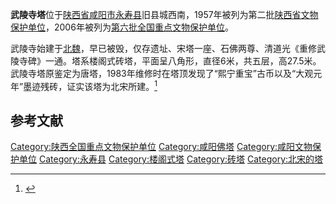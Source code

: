 {{文物保护单位
| 级别 = 全国
| 图片 = 
| 名称 = 武陵寺塔
| 编号 = 6-777
| 分类 = 古建筑
| 时代 = 北宋
| 所在 = [[陕西省|陕西省]][[永寿县|永寿县]]
| 登录 = 2006年5月25日
}}
'''武陵寺塔'''位于[[陕西省|陕西省]][[咸阳市|咸阳市]][[永寿县|永寿县]]旧县城西南，1957年被列为第二批[[陕西省文物保护单位|陕西省文物保护单位]]，2006年被列为[[第六批全国重点文物保护单位|第六批全国重点文物保护单位]]。

武陵寺始建于[[北魏|北魏]]，早已被毁，仅存遗址、宋塔一座、石佛两尊、清道光《重修武陵寺碑》一通。塔系楼阁式砖塔，平面呈八角形，直径6米，共五层，高27.5米。武陵寺塔原鉴定为唐塔，1983年维修时在塔顶发现了“熙宁重宝”古币以及“大观元年”墨迹残砖，证实该塔为北宋所建。<ref>{{cite book zh|title=陕西文物古迹大观（三）：陕西省省级文物保护单位巡礼 |author=陕西省文物局编 |publisher=三秦出版社 |year=2006 |isbn=7-80736-121-2 |pages=101 }}</ref>

==参考文献==
{{reflist|2}}

{{陕西全国重点文物保护单位}}

{{DEFAULTSORT:W}}
[[Category:陕西全国重点文物保护单位|Category:陕西全国重点文物保护单位]]
[[Category:咸阳佛塔|Category:咸阳佛塔]]
[[Category:咸阳文物保护单位|Category:咸阳文物保护单位]]
[[Category:永寿县|Category:永寿县]]
[[Category:楼阁式塔|Category:楼阁式塔]]
[[Category:砖塔|Category:砖塔]]
[[Category:北宋的塔|Category:北宋的塔]]